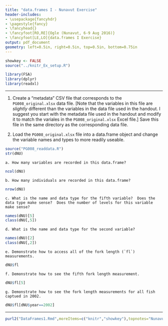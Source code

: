 ```yaml
---
title: "data.frames I - Nunavut Exercise"
header-includes:
- \usepackage{fancyhdr}
- \pagestyle{fancy}
- \fancyhead{}
- \fancyfoot[RO,RE]{Ogle (Nunavut, 6-9 Aug 2016)}
- \fancyfoot[LE,LO]{data.frames I Exercise}
output: pdf_document
geometry: left=0.5in, right=0.5in, top=0.5in, bottom=0.75in
---
```


```r
showkey <- FALSE
source("../knitr_Ex_setup.R")
```
```r
library(FSA)
library(dplyr)
library(readxl)
```

----

1. Create a "metadata" CSV file that corresponds to the `PG008_original.xlsx` data file.  [Note that the variables in this file are *slightly* different than the variables in the data file used in the handout.  I suggest you start with the metadata file used in the handout and modify it to match the variales in the `PG008_original.xlsx` Excel file.]  Save this file in the same directory as the corresponding data file.

1. Load the `PG008_original.xlsx` file into a data.frame object and change the variable names and types to more readily useable.
```r
source("PG008_readdata.R")
str(dNU)
```

    a. How many variables are recorded in this data.frame?
```r
ncol(dNU)
```
    b. How many individuals are recorded in this data.frame?
```r
nrow(dNU)
```
    c. What is the name and data type for the fifth variable?  Does the data type make sense?  Does the number of levels for this variable make sense?
```r
names(dNU)[5]
class(dNU[,5])
```
    d. What is the name and data type for the second variable?
```r
names(dNU)[2]
class(dNU[,2])
```
    e. Demonstrate how to access all of the fork length (`fl`) measurements.
```r
dNU$fl
```
    f. Demonstrate how to see the fifth fork length measurement.
```r
dNU$fl[5]
```
    g. Demonstrate how to see the fork length measurements for all fish captued in 2002.
```r
dNU$fl[dNU$year==2002]
```

----

```r
purl2("DataFrames1.Rmd",moreItems=c("knitr","showkey"),topnotes="Nunavut 6-9-Aug-16")
```
